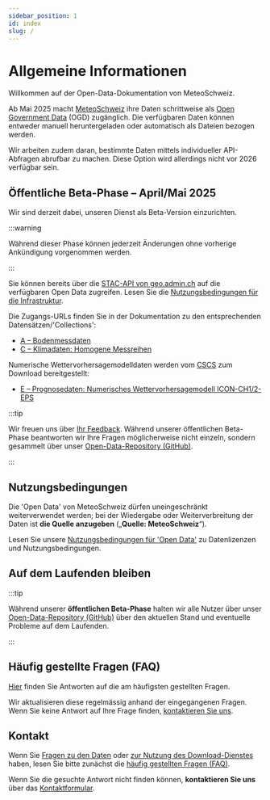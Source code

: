 ```yaml
---
sidebar_position: 1
id: index
slug: /
---
```


# Allgemeine Informationen

Willkommen auf der Open-Data-Dokumentation von MeteoSchweiz.

Ab Mai 2025 macht [MeteoSchweiz](https://www.meteoschweiz.admin.ch/ueber-uns/gesetzlicher-auftrag.html) ihre Daten schrittweise als [Open Government Data](https://www.bfs.admin.ch/bfs/de/home/dienstleistungen/ogd/kurz-erklart.html) (OGD) zugänglich. Die verfügbaren Daten können entweder manuell heruntergeladen oder automatisch als Dateien bezogen werden.

Wir arbeiten zudem daran, bestimmte Daten mittels individueller API-Abfragen abrufbar zu machen. Diese Option wird allerdings nicht vor 2026 verfügbar sein.

## Öffentliche Beta-Phase – April/Mai 2025

Wir sind derzeit dabei, unseren Dienst als Beta-Version einzurichten.

:::warning

Während dieser Phase können jederzeit Änderungen ohne vorherige Ankündigung vorgenommen werden.

:::

Sie können bereits über die [STAC-API von geo.admin.ch](/general/download) auf die verfügbaren Open Data zugreifen. Lesen Sie die [Nutzungsbedingungen für die Infrastruktur](https://opendatadocs.meteoswiss.ch/general/terms-of-use#4-nutzung-der-infrastruktur).

Die Zugangs-URLs finden Sie in der Dokumentation zu den entsprechenden Datensätzen/'Collections':
- [A – Bodenmessdaten](/a-data-groundbased)
- [C – Klimadaten: Homogene Messreihen](/c-climate-data)

Numerische Wettervorhersagemodelldaten werden vom [CSCS](https://www.cscs.ch) zum Download bereitgestellt:
- [E – Prognosedaten: Numerisches Wettervorhersagemodell ICON-CH1/2-EPS](/e-forecast-data)

:::tip

Wir freuen uns über [Ihr Feedback](/general/contact). Während unserer öffentlichen Beta-Phase beantworten wir Ihre Fragen möglicherweise nicht einzeln, sondern gesammelt über unser [Open-Data-Repository (GitHub)](https://github.com/MeteoSwiss/opendata/discussions/categories/public-beta-april-2025).

:::


## Nutzungsbedingungen

Die 'Open Data' von MeteoSchweiz dürfen uneingeschränkt weiterverwendet werden; bei der Wiedergabe oder Weiterverbreitung der Daten ist **die Quelle anzugeben** („**Quelle: MeteoSchweiz**“).

Lesen Sie unsere [Nutzungsbedingungen für 'Open Data'](/general/terms-of-use) zu Datenlizenzen und Nutzungsbedingungen.


## Auf dem Laufenden bleiben
<!-- Den Betriebsstatus **finden Sie** unter [Download API Status & Kontakt](/general/status) *[in Kürze]* -->

:::tip

Während unserer **öffentlichen Beta-Phase** halten wir alle Nutzer über unser [Open-Data-Repository (GitHub)](https://github.com/MeteoSwiss/opendata/discussions/categories/public-beta-april-2025) über den aktuellen Stand und eventuelle Probleme auf dem Laufenden.

:::

<!-- Wir halten Interessenten und Nutzer über unsere Pläne und Änderungen auf dem Laufenden: **Registrieren** Sie sich für [unseren Newsletter](#) *[in Kürze verfügbar]* -->


## Häufig gestellte Fragen (FAQ)

[Hier](/general/faq) finden Sie Antworten auf die am häufigsten gestellten Fragen. 

Wir aktualisieren diese regelmässig anhand der eingegangenen Fragen. Wenn Sie keine Antwort auf Ihre Frage finden, [kontaktieren Sie uns](/general/contact).


## Kontakt

Wenn Sie [Fragen zu den Daten](/a-data-groundbased) oder [zur Nutzung des Download-Dienstes](/general/download) haben, lesen Sie bitte zunächst die [häufig gestellten Fragen (FAQ)](general/faq). 

Wenn Sie die gesuchte Antwort nicht finden können, **kontaktieren Sie uns** über das [Kontaktformular](https://www.meteoschweiz.admin.ch/ueber-uns/kontakt/kontaktformular.html).
